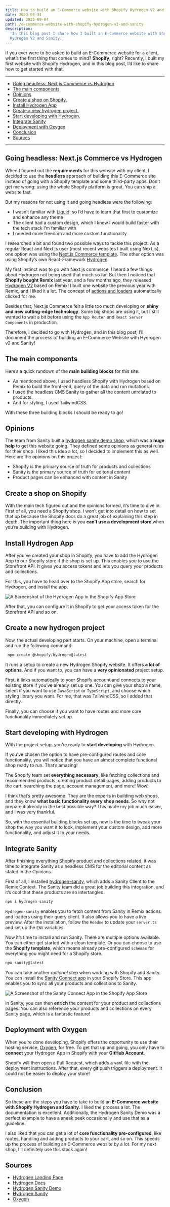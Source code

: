 ```yaml
---
title: How to build an E-Commerce website with Shopify Hydrogen V2 and Sanity
date: 2023-08-31
updated: 2023-09-04
path: /e-commerce-website-with-shopify-hydrogen-v2-and-sanity
description:
  'In this blog post I share how I built an E-Commerce website with Shopify
  Hydrogen V2 and Sanity.'
---
```


If you ever were to be asked to build an E-Commerce website for a client, what’s
the first thing that comes to mind? **Shopify**, right? Recently, I built my
first website with Shopify Hydrogen, and in this blog post, I’d like to share
how to get started with that.

---

- [Going headless: Next.js Commerce vs Hydrogen](#going-headless-nextjs-commerce-vs-hydrogen)
- [The main components](#the-main-components)
- [Opinions](#opinions)
- [Create a shop on Shopify.](#create-a-shop-on-shopify)
- [Install Hydrogen App](#install-hydrogen-app)
- [Create a new hydrogen project.](#create-a-new-hydrogen-project)
- [Start developing with Hydrogen.](#start-developing-with-hydrogen)
- [Integrate Sanity](#integrate-sanity)
- [Deployment with Oxygen](#deployment-with-oxygen)
- [Conclusion](#conclusion)
- [Sources](#sources)

---

## Going headless: Next.js Commerce vs Hydrogen <a name="going-headless-nextjs-commerce-vs-hydrogen"></a>

When I figured out the **requirements** for this website with my client, I
decided to use the **headless** approach of building this E-Commerce site
instead of going with a Shopify template and some third-party apps. Don’t get me
wrong: using the whole Shopify platform is great. You can ship a website fast.

But my reasons for not using it and going headless were the following:

- I wasn’t familiar with [Liquid](https://shopify.dev/docs/api/liquid), so I’d
  have to learn that first to customize and enhance any theme
- The client had a custom design, which I knew I would build faster with the
  tech stack I’m familiar with
- I needed more freedom and more custom functionality

I researched a bit and found two possible ways to tackle this project. As a
regular React and Next.js user (most recent websites I built using Next.js), one
option was using the [Next.js Commerce template](https://nextjs.org/commerce).
The other option was using Shopify’s own React-Framework
[Hydrogen](https://hydrogen.shopify.dev/).

My first instinct was to go with Next.js commerce. I heard a few things about
Hydrogen not being used that much so far. But then I noticed that **Shopify
bought Remix** last year, and a few months ago, they released
[Hydrogen V2](https://hydrogen.shopify.dev/roadmap/) based on Remix! I built one
website the previous year with Remix, and I liked it a lot. The concept of
[actions and loaders](https://remix.run/docs/en/main/pages/philosophy#serverclient-model)
automatically clicked for me.

Besides that, Next.js Commerce felt a little too much developing on **shiny and
new cutting-edge technology**. Some big shops are using it, but I still wanted
to wait a bit before using the `App Router` and `React Server Components` in
production.

Therefore, I decided to go with Hydrogen, and in this blog post, I’ll document
the process of building an E-Commerce Website with Hydrogen v2 and Sanity!

## The main components <a name="the-main-components"></a>

Here’s a quick rundown of the **main building blocks** for this site:

- As mentioned above, I used headless Shopify with Hydrogen based on Remix to
  build the front-end, query of the data and run mutations.
- I used the headless CMS Sanity to gather all the content unrelated to
  products.
- And for styling, I used TailwindCSS.

With these three building blocks I should be ready to go!

## Opinions <a name="opinions"></a>

The team from Sanity built a
[hydrogen sanity demo shop](https://github.com/sanity-io/hydrogen-sanity-demo),
which was a **huge help** to get this website going. They defined some opinions
as general rules for their shop. I liked this idea a lot, so I decided to
implement this as well. Here are the opinions on this project:

- Shopify is the primary source of truth for products and collections
- Sanity is the primary source of truth for editorial content
- Product pages can be enhanced with content in Sanity

## Create a shop on Shopify <a name="create-a-shop-on-shopify"></a>

With the main tech figured out and the opinions formed, it’s time to dive in.
First of all, you need a Shopify shop. I won’t get into detail on how to set
that up because the Shopify docs do a great job of explaining this step in
depth. The important thing here is you **can’t use a development store** when
you’re building with Hydrogen.

## Install Hydrogen App <a name="install-hydrogen-app"></a>

After you've created your shop in Shopify, you have to add the Hydrogen App to
our Shopify store if the shop is set up. This enables you to use the Storefront
API. It gives you access tokens and lets you query your products and
collections.

For this, you have to head over to the Shopify App store, search for Hydrogen,
and install the app.

<Image
  src="/images/hydrogen-shopify-app-store.webp"
  alt="A Screenshot of the Hydrogen App in the Shopify App Store"
  width={1504}
  height={1308}
/>

After that, you can configure it in Shopify to get your access token for the
Storefront API and so on.

## Create a new hydrogen project <a name="create-a-new-hydrogen-project"></a>

Now, the actual developing part starts. On your machine, open a terminal and run
the following command:

```jsx
 npm create @shopify/hydrogen@latest
```

It runs a setup to create a new Hydrogen Shopify website. It offers **a lot of
options**. And if you want to, you can have a **very opinionated** project
setup.

First, it links automatically to your Shopify account and connects to your
existing store if you’ve already set up one. You can give your shop a name,
select if you want to use `JavaScript` or `TypeScript`, and choose which styling
library you want. For me, that was TailwindCSS, so I added that directly.

Finally, you can choose if you want to have routes and more core functionality
immediately set up.

## Start developing with Hydrogen <a name="start-developing-with-hydrogen"></a>

With the project setup, you’re ready to **start developing** with Hydrogen.

If you’ve chosen the option to have pre-configured routes and core
functionality, you will notice that you have an almost complete functional shop
ready to run. That’s amazing!

The Shopify team set **everything necessary**, like fetching collections and
recommended products, creating product detail pages, adding products to the
cart, searching the page, account management, and more! Wow!

I think that’s pretty awesome. They are the experts in building web shops, and
they know **what basic functionality every shop needs**. So why not prepare it
already in the best possible way? This made my job much easier, and I was very
thankful.

So, with the essential building blocks set up, now is the time to tweak your
shop the way you want it to look, implement your custom design, add more
functionality, and adjust it to your needs.

## Integrate Sanity <a name="integrate-sanity"></a>

After finishing everything Shopify product and collections related, it was time
to integrate Sanity as a headless CMS for the editorial content as stated in the
Opinions.

First of all, I installed
[hydrogen-sanity](https://github.com/sanity-io/hydrogen-sanity), which adds a
Sanity Client to the Remix Context. The Sanity team did a great job building
this integration, and it’s cool that these products are so intertangled.

```jsx
npm i hydrogen-sanity
```

`Hydrogen-sanity` enables you to fetch content from Sanity in Remix actions and
loaders using their query client. It also allows you to have a live preview.
After the installation, follow the `Readme` to update your `server.ts` and set
up the `ENV` variables.

Now it’s time to install and run Sanity. There are multiple options available.
You can either get started with a clean template. Or you can choose to use the
**Shopify template**, which means already pre-configured `schemas` for
everything you might need for a Shopify store.

```jsx
npx sanity@latest
```

You can take another _optional_ step when working with Shopify and Sanity. You
can install the
[Sanity Connect app](https://www.sanity.io/docs/sanity-connect-for-shopify) in
your Shopify Store. This app enables you to sync all your products and
collections to Sanity.

<Image
  src="/images/sanity-connect-shopify-app-store.webp"
  alt="A Screenshot of the Sanity Connect App in the Shopify App Store"
  width={1504}
  height={1308}
/>

In Sanity, you can then **enrich** the content for your product and collections
pages. You can also reference your products and collections on every Sanity
page, which is a fantastic feature!

## Deployment with Oxygen <a name="deployment-with-oxygen"></a>

When you’re done developing, Shopify offers the opportunity to use their hosting
service, [Oxygen](https://shopify.dev/docs/custom-storefronts/oxygen), for free.
To get that up and going, you only have to **connect** your Hydrogen App in
Shopify with your **GitHub Account**.

Shopify will then open a Pull Request, which adds a `yaml` file with the
deployment instructions. After that, every git push triggers a deployment. It
could not be easier to deploy your store!

## Conclusion <a name="conclusion"></a>

So these are the steps you have to take to build an **E-Commerce website with
Shopify Hydrogen and Sanity**. I liked the process a lot. The documentation is
excellent. Additionally, the Hydrogen Sanity Demo was a perfect example to have
a sneak peek occasionally and use that as a guideline.

I also liked that you can get a lot of **core functionality pre-configured**,
like routes, handling and adding products to your cart, and so on. This speeds
up the process of building an E-Commerce website by a lot. For my next shop,
I’ll definitely use this stack again!

## Sources <a name="sources"></a>

- [Hydrogen Landing Page](https://hydrogen.shopify.dev/)
- [Hydrogen Docs](https://shopify.dev/docs/custom-storefronts/hydrogen)
- [Hydrogen Sanity Demo](https://github.com/sanity-io/hydrogen-sanity-demo)
- [Hydrogen Sanity](https://github.com/sanity-io/hydrogen-sanity)
- [Oxygen](https://shopify.dev/docs/custom-storefronts/oxygen)
